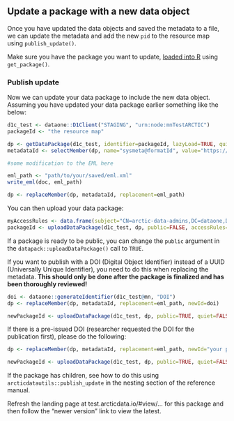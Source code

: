 ## Update a package with a new data object

Once you have updated the data objects and saved the metadata to a file, we can update the metadata and add the new `pid` to the resource map using `publish_update()`.

Make sure you have the package you want to update, <a href = 'https://nceas.github.io/datateam-training/reference/get-package-and-eml.html#get-package-and-eml' target='_blank'>loaded into R</a> using `get_package()`.

### Publish update

Now we can update your data package to include the new data object. Assuming you have updated your data package earlier something like the below: 
```r
d1c_test <- dataone::D1Client("STAGING", "urn:node:mnTestARCTIC")
packageId <- "the resource map"

dp <- getDataPackage(d1c_test, identifier=packageId, lazyLoad=TRUE, quiet=FALSE)
metadataId <- selectMember(dp, name="sysmeta@formatId", value="https://eml.ecoinformatics.org/eml-2.2.0")

#some modification to the EML here

eml_path <- "path/to/your/saved/eml.xml"
write_eml(doc, eml_path)

dp <- replaceMember(dp, metadataId, replacement=eml_path)
```

You can then upload your data package:
```r
myAccessRules <- data.frame(subject="CN=arctic-data-admins,DC=dataone,DC=org", permission="changePermission") 
packageId <- uploadDataPackage(d1c_test, dp, public=FALSE, accessRules=myAccessRules, quiet=FALSE)
```

If a package is ready to be public, you can change the `public` argument in the `datapack::uploadDataPackage()` call to `TRUE`.

If you want to publish with a DOI (Digital Object Identifier) instead of a UUID (Universally Unique Identifier), you need to do this when replacing the metadata. **This should only be done after the package is finalized and has been thoroughly reviewed!**
```r
doi <- dataone::generateIdentifier(d1c_test@mn, "DOI")
dp <- replaceMember(dp, metadataId, replacement=eml_path, newId=doi)

newPackageId <- uploadDataPackage(d1c_test, dp, public=TRUE, quiet=FALSE)
```

If there is a pre-issued DOI (researcher requested the DOI for the publication first), please do the following:
```r
dp <- replaceMember(dp, metadataId, replacement=eml_path, newId="your pre-issued doi previously generated")

newPackageId <- uploadDataPackage(d1c_test, dp, public=TRUE, quiet=FALSE)
```

If the package has children, see how to do this using `arcticdatautils::publish_update` in the nesting section of the reference manual.

Refresh the landing page at test.arcticdata.io/#view/... for this package and then follow the "newer version" link to view the latest.
